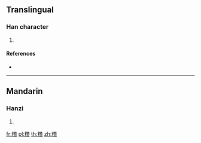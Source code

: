 {{character info/new}}
==Translingual==

===Han character===
{{Han char|rn=119|rad=米|as=12|sn=18|four=|canj=FDMUA}}

# {{defn|Han|sort=米12}}

====References====
* {{Han ref|kx=0912.410|dkj=27119|hdz=53160.080|uh=7CE3|ud=31971}}

----

==Mandarin==

===Hanzi===
{{cmn-hanzi|pin=[[sǎn]] ([[san3]])|wg=san<sup>3</sup>}}

# {{defn|lang=cmn|sort=米12}}

[[fr:糣]]
[[pl:糣]]
[[th:糣]]
[[zh:糣]]